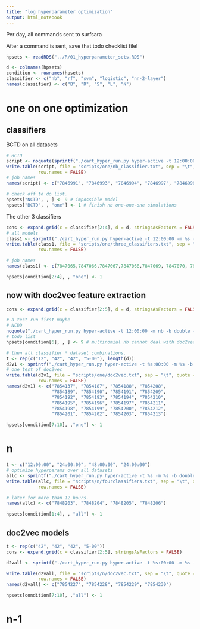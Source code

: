 ```yaml
---
title: "log hyperparameter optimization"
output: html_notebook
---
```


Per day, all commands sent to surfsara

After a command is sent, save that todo checklist file! 

```r
hpsets <- readRDS("../R/01_hyperparameter_sets.RDS")

d <- colnames(hpsets)
condition <- rownames(hpsets)
classifier <- c("nb", "rf", "svm", "logistic", "nn-2-layer")
names(classifier) <- c("B", "R", "S", "L", "N")
```

# one on one optimization

## classifiers 
BCTD on all datasets
```r
# BCTD
script <- noquote(sprintf("./cart_hyper_run.py hyper-active -t 12:00:00 -m nb -b double -e tfidf -q max -d %s -r 23", d))
write.table(script, file = "scripts/one/nb_classifier.txt", sep = "\t", quote = FALSE,
            row.names = FALSE)
# job names
names(script) <- c("7846991", "7846993", "7846994", "7846997", "7846998", "7846999")
```

```r
# check off to do list. 
hpsets["NCTD", , ] <- 9 # impossible model
hpsets["BCTD", , "one"] <- 1 # finish nb one-one-one simulations
```

The other 3 classifiers 
```r
cons <- expand.grid(c = classifier[2:4], d = d, stringsAsFactors = FALSE)
# all models
class1 <- sprintf("./cart_hyper_run.py hyper-active -t 12:00:00 -m %s -b double -e tfidf -q max -d %s -r 23", cons$c, cons$d)
write.table(class1, file = "scripts/one/three_classifiers.txt", sep = "\t", quote = FALSE,
            row.names = FALSE)

# job names
names(class1) <- c(7847065,7847066,7847067,7847068,7847069, 7847070, 7847071,7847072, 7847074,7847075, 7847076, 7847077,7847078,7847079,7847080,7847081, 7847082,7847084)

hpsets[condition[2:4], , "one"] <- 1
```


## now with doc2vec feature extraction 
```r
cons <- expand.grid(c = classifier[2:5], d = d, stringsAsFactors = FALSE)

# a test run first maybe
# NCDD
noquote("./cart_hyper_run.py hyper-active -t 12:00:00 -m nb -b double -e doc2vec -q max -d ace -r 23") # 7847109
# todo list
hpsets[condition[6], , ] <- 9 # multinomial nb cannot deal with doc2vec (negative values!!)
```

```r
# then all classifier * dataset combinations. 
t <- rep(c("12", "42", "42", "5-00"), length(d))
d2v1 <- sprintf("./cart_hyper_run.py hyper-active -t %s:00:00 -m %s -b double -e doc2vec -q max -d %s -r 23", t, cons$c, cons$d)
# one test of doc2vec 
write.table(d2v1, file = "scripts/one/doc2vec.txt", sep = "\t", quote = FALSE,
            row.names = FALSE)
names(d2v1) <- c("7854137", "7854187", "7854188", "7854208", 
                 "7854189", "7854190", "7854191", "7854209", 
                 "7854192", "7854193", "7854194", "7854210", 
                 "7854195", "7854196", "7854197", "7854211", 
                 "7854198", "7854199", "7854200", "7854212", 
                 "7854201", "7854202", "7854203", "7854213")

hpsets[condition[7:10], ,"one"] <- 1
```

# n
```r
t <- c("12:00:00", "24:00:00", "48:00:00", "24:00:00")
# optimize hyperparams over all datasets
allc <- sprintf("./cart_hyper_run.py hyper-active -t %s -m %s -b double -e tfidf -q max -r 23", t, classifier[1:4])
write.table(allc, file = "scripts/n/fourclassifiers.txt", sep = "\t", quote = FALSE,
            row.names = FALSE)

# later for more than 12 hours. 
names(allc) <- c("7848203", "7848204", "7848205", "7848206")

hpsets[condition[1:4], , "all"] <- 1
```


## doc2vec models 
```r
t <- rep(c("42", "42", "42", "5-00"))
cons <- expand.grid(c = classifier[2:5], stringsAsFactors = FALSE)

d2vall <- sprintf("./cart_hyper_run.py hyper-active -t %s:00:00 -m %s -b double -e doc2vec -q max -r 23", t, cons$c)

write.table(d2vall, file = "scripts/n/doc2vec.txt", sep = "\t", quote = FALSE,
            row.names = FALSE)
names(d2vall) <- c("7854227", "7854228", "7854229", "7854230")

hpsets[condition[7:10], ,"all"] <- 1
```

# n-1
